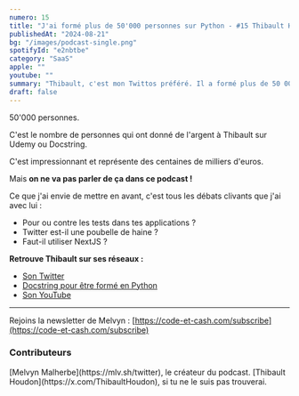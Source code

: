 ```yaml
---
numero: 15
title: "J'ai formé plus de 50'000 personnes sur Python - #15 Thibault Houdon"
publishedAt: "2024-08-21"
bg: "/images/podcast-single.png"
spotifyId: "e2nbtbe"
category: "SaaS"
apple: ""
youtube: ""
summary: "Thibault, c'est mon Twittos préféré. Il a formé plus de 50 000 personnes sur Python et fait des débats intéressants sur Twitter. Ce podcast est orienté DRAMAS !"
draft: false
---
```


50'000 personnes.

C'est le nombre de personnes qui ont donné de l'argent à Thibault sur Udemy ou Docstring.

C'est impressionnant et représente des centaines de milliers d'euros.

Mais **on ne va pas parler de ça dans ce podcast !**

Ce que j'ai envie de mettre en avant, c'est tous les débats clivants que j'ai avec lui :

* Pour ou contre les tests dans tes applications ?
* Twitter est-il une poubelle de haine ?
* Faut-il utiliser NextJS ?

**Retrouve Thibault sur ses réseaux :**

* [Son Twitter](https://x.com/ThibaultHoudon)
* [Docstring pour être formé en Python](https://docstring.fr/)
* [Son YouTube](https://www.youtube.com/@docstring)

---

Rejoins la newsletter de Melvyn : [https://code-et-cash.com/subscribe](https://code-et-cash.com/subscribe)

### Contributeurs

<Contributor>
  [Melvyn Malherbe](https://mlv.sh/twitter), le créateur du podcast.
</Contributor>
<Contributor>
  [Thibault Houdon](https://x.com/ThibaultHoudon), si tu ne le suis pas
  trouverai.
</Contributor>
